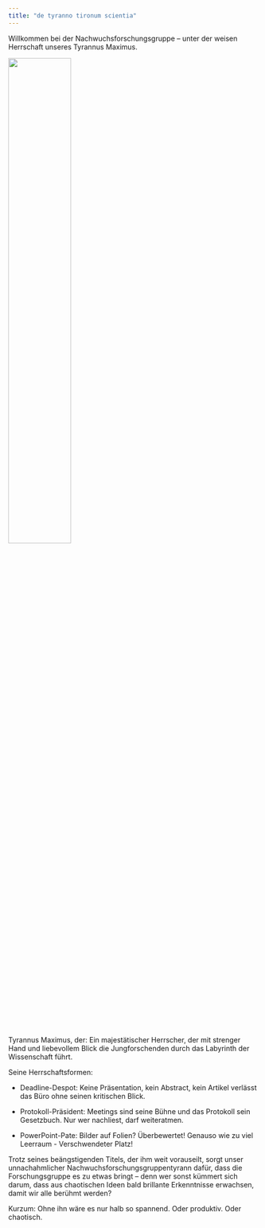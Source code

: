 ```yaml
---
title: "de tyranno tironum scientia"
---
```



Willkommen bei der Nachwuchsforschungsgruppe – unter der weisen Herrschaft unseres Tyrannus Maximus.


![](images/tyrannus-maximus.png){fig-align="center" width="50%"}


Tyrannus Maximus, der: Ein majestätischer Herrscher, der mit strenger Hand und liebevollem Blick die Jungforschenden durch das Labyrinth der Wissenschaft führt.

Seine Herrschaftsformen:

- Deadline-Despot: Keine Präsentation, kein Abstract, kein Artikel verlässt das Büro ohne seinen kritischen Blick.

- Protokoll-Präsident: Meetings sind seine Bühne und das Protokoll sein Gesetzbuch. Nur wer nachliest, darf weiteratmen.

- PowerPoint-Pate: Bilder auf Folien? Überbewertet! Genauso wie zu viel Leerraum - Verschwendeter Platz!


Trotz seines beängstigenden Titels, der ihm weit vorauseilt, sorgt unser unnachahmlicher Nachwuchsforschungsgruppentyrann dafür, dass die Forschungsgruppe es zu etwas bringt – denn wer sonst kümmert sich darum, dass aus chaotischen Ideen bald brillante Erkenntnisse erwachsen, damit wir alle berühmt werden?

Kurzum: Ohne ihn wäre es nur halb so spannend. Oder produktiv. Oder chaotisch.


